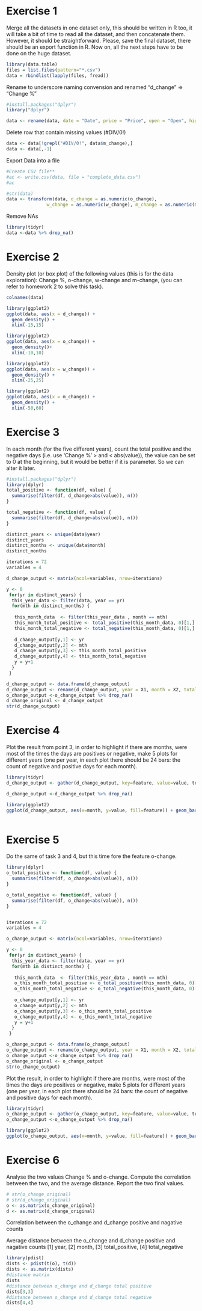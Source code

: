 


# Exercise 1
Merge all the datasets in one dataset only, this should be written in R too, it will take a bit of time to read all the dataset, and then concatenate them. However, it should be straightforward. Please, save the final dataset, there should be an export function in R. Now on, all the next steps have to be done on the huge dataset.

```r
library(data.table)
files = list.files(pattern="*.csv")
data = rbindlist(lapply(files, fread))

```

Rename to underscore naming convension and renamed "d_change" => "Change %"
```r
#install.packages("dplyr")
library("dplyr")

data <- rename(data, date = "Date", price = "Price", open = "Open", high = "High", low = "Low", volume =  "Vol.", d_change = "Change %", stock = "Stock", o_change = "O-Change", w_change = "W-Change", m_change = "M-Change", day = "Day", month = "Month", year = "Year")

```

Delete row that contain missing values (#DIV/0!)

```r
data <- data[!grepl("#DIV/0!", data$m_change),]
data <- data[,-1]  
```

Export Data into a file
```r
#Create CSV file**
#ac <- write.csv(data, file = "complete_data.csv")
#ac
```


```r
#str(data)
data <- transform(data, o_change = as.numeric(o_change),
               w_change = as.numeric(w_change), m_change = as.numeric(m_change))

```

Remove NAs
```r
library(tidyr)
data <-data %>% drop_na()

```


# Exercise 2
Density plot (or box plot) of the following values (this is for the data exploration): Change %, o-change, w-change and m-change, (you can refer to homework 2 to solve this task).
```r
colnames(data)
```


```r

library(ggplot2) 
ggplot(data, aes(x = d_change)) + 
  geom_density() +
  xlim(-15,15)
```


```r

library(ggplot2)
ggplot(data, aes(x = o_change)) +
  geom_density()+
  xlim(-10,10)
```


```r

library(ggplot2) 
ggplot(data, aes(x = w_change)) + 
  geom_density() +
  xlim(-25,25)
```


```r

library(ggplot2) 
ggplot(data, aes(x = m_change)) + 
  geom_density() +
  xlim(-50,60)
```



# Exercise 3
In each month (for the five different years), count the total positive and the negative days (i.e. use 'Change %' > and < abs(value)), the value can be set to 0 at the beginning, but it would be better if it is parameter. So we can alter it later.
```r
#install.packages("dplyr")
library(dplyr)
total_positive <- function(df, value) {
  summarise(filter(df, d_change>abs(value)), n())
}

total_negative <- function(df, value) {
  summarise(filter(df, d_change<abs(value)), n())
}

```


```r
distinct_years <- unique(data$year)
distinct_years
distinct_months <- unique(data$month)
distinct_months
```

```r

iterations = 72
variables = 4

d_change_output <- matrix(ncol=variables, nrow=iterations)

y <- 0
 for(yr in distinct_years) {
  this_year_data <- filter(data, year == yr)
  for(mth in distinct_months) {
    
   this_month_data  <- filter(this_year_data , month == mth)
   this_month_total_positive <- total_positive(this_month_data, 0)[1,]
   this_month_total_negative <- total_negative(this_month_data, 0)[1,]
   
   d_change_output[y,1] <- yr
   d_change_output[y,2] <- mth
   d_change_output[y,3] <- this_month_total_positive
   d_change_output[y,4] <- this_month_total_negative
   y = y+1
  }
 }

```



```r

d_change_output <- data.frame(d_change_output)
d_change_output <- rename(d_change_output, year = X1, month = X2, total_positive = X3, total_negative = X4)
o_change_output <-o_change_output %>% drop_na()
d_change_original <- d_change_output
str(d_change_output)
```

# Exercise 4
Plot the result from point 3, in order to highlight if there are months, were most of the times the days are positives or negative, make 5 plots for different years (one per year, in each plot there should be 24 bars: the count of negative and positive days for each month).


```r
library(tidyr)
d_change_output <- gather(d_change_output, key=feature, value=value, total_positive, total_negative)

d_change_output <-d_change_output %>% drop_na()
```



```r
library(ggplot2) 
ggplot(d_change_output, aes(x=month, y=value, fill=feature)) + geom_bar(stat="identity") + facet_wrap(~ year, ncol = 2)
```


```r


```

# Exercise 5
Do the same of task 3 and 4, but this time fore the feature o-change.


```r

library(dplyr)
o_total_positive <- function(df, value) {
  summarise(filter(df, o_change>abs(value)), n())
}

o_total_negative <- function(df, value) {
  summarise(filter(df, o_change<abs(value)), n())
}


iterations = 72
variables = 4

o_change_output <- matrix(ncol=variables, nrow=iterations)

y <- 0
 for(yr in distinct_years) {
  this_year_data <- filter(data, year == yr)
  for(mth in distinct_months) {
    
   this_month_data  <- filter(this_year_data , month == mth)
   o_this_month_total_positive <- o_total_positive(this_month_data, 0)[1,]
   o_this_month_total_negative <- o_total_negative(this_month_data, 0)[1,]
   
   o_change_output[y,1] <- yr
   o_change_output[y,2] <- mth
   o_change_output[y,3] <- o_this_month_total_positive
   o_change_output[y,4] <- o_this_month_total_negative
   y = y+1
  }
 }

```



```r

o_change_output <- data.frame(o_change_output)
o_change_output <- rename(o_change_output, year = X1, month = X2, total_positive = X3, total_negative = X4)
o_change_output <-o_change_output %>% drop_na()
o_change_original <- o_change_output
str(o_change_output)
```

Plot the result, in order to highlight if there are months, were most of the times the days are positives or negative, make 5 plots for different years (one per year, in each plot there should be 24 bars: the count of negative and positive days for each month).


```r
library(tidyr)
o_change_output <- gather(o_change_output, key=feature, value=value, total_positive, total_negative)
o_change_output <-o_change_output %>% drop_na()
```



```r
library(ggplot2) 
ggplot(o_change_output, aes(x=month, y=value, fill=feature)) + geom_bar(stat="identity") + facet_wrap(~ year, ncol = 2)
```




# Exercise 6
Analyse the two values Change % and o-change. Compute the correlation between the two, and the average distance. Report the two final values.

```r
# str(o_change_original)
# str(d_change_original)
o <- as.matrix(o_change_original)
d <- as.matrix(d_change_original)

```

Correlation between the o_change and d_change positive and nagative counts 




Average distance between the o_change and d_change positive and nagative counts 
[1] year, [2] month, [3] total_positive, [4] total_negative

```r
library(pdist)
dists <- pdist(t(o), t(d))
dists <- as.matrix(dists)
#distance matrix
dists
#distance between o_change and d_change total positive
dists[3,3]
#distance between o_change and d_change total negative
dists[4,4]
```



